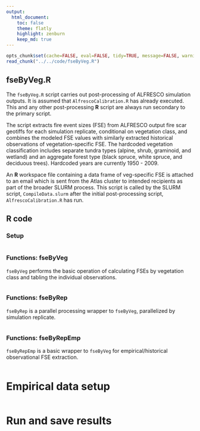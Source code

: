 ```yaml
---
output:
  html_document:
    toc: false
    theme: flatly
    highlight: zenburn
    keep_md: true
---
```


```r
opts_chunk$set(cache=FALSE, eval=FALSE, tidy=TRUE, message=FALSE, warning=FALSE)
read_chunk("../../code/fseByVeg.R")
```

##
##
## fseByVeg.R

The `fseByVeg.R` script carries out post-processing of ALFRESCO simulation outputs.
It is assumed that `AlfrescoCalibration.R` has already executed. This and any other post-processing **R** script are always run secondary to the primary script.

The script extracts fire event sizes (FSE) from ALFRESCO output fire scar geotiffs for each simulation replicate,
conditional on vegetation class, and combines the modeled FSE values with similarly extracted historical observations of vegetation-specific FSE.
The hardcoded vegetation classification includes separate tundra types (alpine, shrub, graminoid, and wetland)
and an aggregate forest type (black spruce, white spruce, and deciduous trees).
Hardcoded years are currently 1950 - 2009.

An **R** workspace file containing a data frame of veg-specific FSE is attached to an email which is sent from the Atlas cluster to intended recipients as part of the broader SLURM process.
This script is called by the SLURM script, `CompileData.slurm` after the initial post-processing script, `AlfrescoCalibration.R` has run.

## R code

### Setup

```r
```

### Functions: fseByVeg

`fseByVeg` performs the basic operation of calculating FSEs by vegetation class and tabling the individual observations.

```r
```

### Functions: fseByRep

`fseByRep` is a parallel processing wrapper to `fseByVeg`, parallelized by simulation replicate.

```r
```

### Functions: fseByRepEmp

`fseByRepEmp` is a basic wrapper to `fseByVeg` for empirical/historical observational FSE extraction.

```r
```

# Empirical data setup

```r
```

# Run and save results

```r
```
